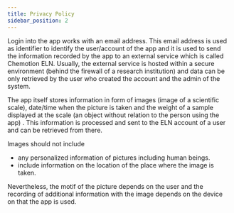 ```yaml
---
title: Privacy Policy
sidebar_position: 2
---
```


Login into the app works with an email address. This email address is used as identifier to identify the user/account of the app and it is used to send the information recorded by the app to an external service which is called Chemotion ELN. Usually, the external service is hosted within a secure environment (behind the firewall of a research institution) and data can be only retrieved by the user who created the account and the admin of the system.

The app itself stores information in form of images (image of a scientific scale), date/time when the picture is taken and the weight of a sample displayed at the scale (an object without relation to the person using the app) . This information is processed and sent to the ELN account of a user and can be retrieved from there.

Images should not include

- any personalized information of pictures including human beings.
- include information on the location of the place where the image is taken.

Nevertheless, the motif of the picture depends on the user and the recording of additional information with the image depends on the device on that the app is used.

